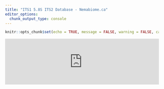```yaml
---
title: "ITS1 5.8S ITS2 Database - Nemabiome.ca"
editor_options: 
  chunk_output_type: console
---
```


```r
knitr::opts_chunk$set(echo = TRUE, message = FALSE, warning = FALSE, cache = TRUE)
```



<script type="text/javascript" src="https://cdnjs.cloudflare.com/ajax/libs/iframe-resizer/3.5.16/iframeResizer.min.js"></script>
<style>
  iframe {
    min-width: 100%;
  }
</style>
<iframe id="myIframe" src="https://ucvm-bio.shinyapps.io/Nematode_ITS1-5-8S-ITS2" scrolling="no" frameborder="no"></iframe>
<script>
  iFrameResize({
    heightCalculationMethod: 'taggedElement'
  });
</script>


